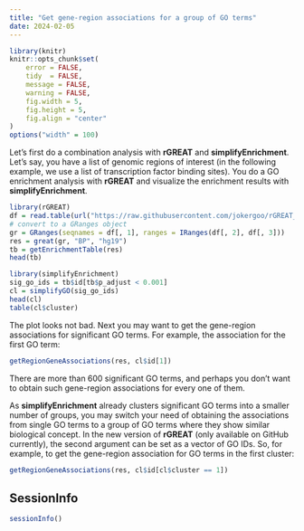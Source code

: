 ```yaml
---
title: "Get gene-region associations for a group of GO terms"
date: 2024-02-05
---
```


```r
library(knitr)
knitr::opts_chunk$set(
    error = FALSE,
    tidy  = FALSE,
    message = FALSE,
    warning = FALSE,
    fig.width = 5,
    fig.height = 5,
    fig.align = "center"
)
options("width" = 100)
```

Let's first do a combination analysis with **rGREAT** and **simplifyEnrichment**. Let's say, you have
a list of genomic regions of interest (in the following example, we use a list of transcription factor
binding sites). You do a GO enrichment analysis with **rGREAT** and visualize the enrichment results
with **simplifyEnrichment**.


```r
library(rGREAT)
df = read.table(url("https://raw.githubusercontent.com/jokergoo/rGREAT_suppl/master/data/tb_encTfChipPkENCFF708LCH_A549_JUN_hg19.bed"))
# convert to a GRanges object
gr = GRanges(seqnames = df[, 1], ranges = IRanges(df[, 2], df[, 3]))
res = great(gr, "BP", "hg19")
tb = getEnrichmentTable(res)
head(tb)

library(simplifyEnrichment)
sig_go_ids = tb$id[tb$p_adjust < 0.001]
cl = simplifyGO(sig_go_ids)
head(cl)
table(cl$cluster)
```

The plot looks not bad. Next you may want to get the gene-region associations for significant GO terms. 
For example, the association for the first GO term:

```r
getRegionGeneAssociations(res, cl$id[1])
```

There are more than 600 significant GO terms, and perhaps you don't want to obtain such gene-region associations
for every one of them.

As **simplifyEnrichment** already clusters significant GO terms into a smaller number of groups, you may switch your
need of obtaining the associations from single GO terms to a group of GO terms where they show similar biological concept. In the new version of **rGREAT** (only available on GitHub currently), the second argument can be set as a vector of GO IDs. So, for example, to get the gene-region association for GO terms in the first cluster:

```r
getRegionGeneAssociations(res, cl$id[cl$cluster == 1])
```


## SessionInfo

```r
sessionInfo()
```

